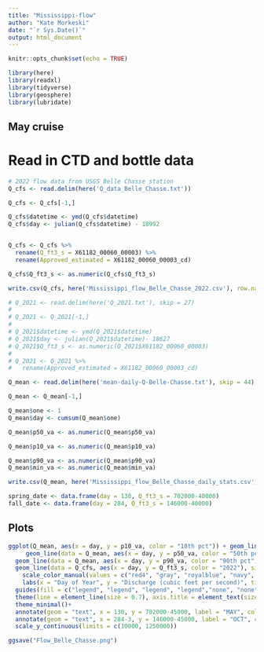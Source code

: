 ```yaml
---
title: "Mississippi-flow"
author: "Kate Morkeski"
date: "`r Sys.Date()`"
output: html_document
---
```


```r
knitr::opts_chunk$set(echo = TRUE)
```


```r

library(here)
library(readxl)
library(tidyverse)
library(geosphere)
library(lubridate)

```
## May cruise

# Read in CTD and bottle data

```r

# 2022 flow data from USGS Belle Chasse station
Q_cfs <- read.delim(here('Q_data_Belle_Chasse.txt')) 

Q_cfs <- Q_cfs[-1,]

Q_cfs$datetime <- ymd(Q_cfs$datetime)
Q_cfs$day <- julian(Q_cfs$datetime) - 18992


Q_cfs <- Q_cfs %>%
  rename(Q_ft3_s = X61182_00060_00003) %>%
  rename(Approved_estimated = X61182_00060_00003_cd)

Q_cfs$Q_ft3_s <- as.numeric(Q_cfs$Q_ft3_s)

write.csv(Q_cfs, here('Mississippi_flow_Belle_Chasse_2022.csv'), row.names = FALSE)

# Q_2021 <- read.delim(here('Q_2021.txt'), skip = 27) 
# 
# Q_2021 <- Q_2021[-1,]
# 
# Q_2021$datetime <- ymd(Q_2021$datetime)
# Q_2021$day <- julian(Q_2021$datetime)- 18627
# Q_2021$Q_ft3_s <- as.numeric(Q_2021$X61182_00060_00003)
# 
# Q_2021 <- Q_2021 %>%
#   rename(Approved_estimated = X61182_00060_00003_cd)

Q_mean <- read.delim(here('mean-daily-Q-Belle-Chasse.txt'), skip = 44) 

Q_mean <- Q_mean[-1,]

Q_mean$one <- 1
Q_mean$day <- cumsum(Q_mean$one)

Q_mean$p50_va <- as.numeric(Q_mean$p50_va)

Q_mean$p10_va <- as.numeric(Q_mean$p10_va)

Q_mean$p90_va <- as.numeric(Q_mean$p90_va)
Q_mean$min_va <- as.numeric(Q_mean$min_va)

write.csv(Q_mean, here('Mississippi_flow_Belle_Chasse_daily_stats.csv'), row.names = FALSE)

spring_date <- data.frame(day = 130, Q_ft3_s = 702000-40000)
fall_date <- data.frame(day = 284, Q_ft3_s = 146000-40000)

```

## Plots

```r

ggplot(Q_mean, aes(x = day, y = p10_va, color = "10th pct")) + geom_line(size = 0.5) +
     geom_line(data = Q_mean, aes(x = day, y = p50_va, color = "50th pct"), size = 0.5) +
  geom_line(data = Q_mean, aes(x = day, y = p90_va, color = "90th pct"), size = 0.5) +
  geom_line(data = Q_cfs, aes(x = day, y = Q_ft3_s, color = "2022"), size = 1.2) +
    scale_color_manual(values = c("red4", "gray", "royalblue", "navy", "purple", "goldenrod1"), name = NULL, breaks = c("10th pct","50th pct", "90th pct", "2022"))+
    labs(x = "Day of Year", y = "Discharge (cubic feet per second)", title = "Mississippi River flow at Belle Chasse, 2022 vs 2009-2023 daily mean", subtitle = "waterdata.usgs.gov/nwis") +
  guides(fill = c("legend", "legend", "legend", "legend","none", "none"))+
  theme(line = element_line(size = 0.7), axis.title = element_text(size = 12, face = "bold"), axis.text = element_text(size = 10), legend.title = element_text(size = 12, face = 2), legend.text = element_text(size = 12))+
  theme_minimal()+
  annotate(geom = "text", x = 130, y = 702000-45000, label = "MAY", color = "purple")+
  annotate(geom = "text", x = 284-3, y = 146000-45000, label = "OCT", color = "goldenrod1")+
  scale_y_continuous(limits = c(10000, 1250000))

ggsave("Flow_Belle_Chasse.png")
  

```



